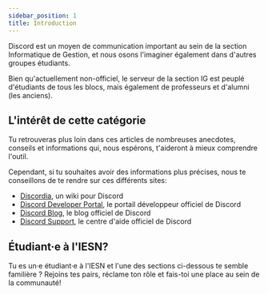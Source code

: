 ```yaml
---
sidebar_position: 1
title: Introduction
---
```



Discord est un moyen de communication important au sein de la section Informatique de Gestion, et nous osons l'imaginer également dans d'autres groupes étudiants.

Bien qu'actuellement non-officiel, le serveur de la section IG est peuplé d'étudiants de tous les blocs, mais également de professeurs et d'alumni (les anciens).

## L'intérêt de cette catégorie

Tu retrouveras plus loin dans ces articles de nombreuses anecdotes, conseils et informations qui, nous espérons, t'aideront à mieux comprendre l'outil.

Cependant, si tu souhaites avoir des informations plus précises, nous te conseillons de te rendre sur ces différents sites:

-   [Discordia](https://discordia.me), un wiki pour Discord
-   [Discord Developer Portal](https://discord.com/developers), le portail développeur officiel de Discord
-   [Discord Blog](https://blog.discord.com), le blog officiel de Discord
-   [Discord Support](https://support.discord.com/hc/fr), le centre d'aide officiel de Discord

## Étudiant·e à l'IESN?

Tu es un·e étudiant·e à l'IESN et l'une des sections ci-dessous te semble familière ?
Rejoins tes pairs, réclame ton rôle et fais-toi une place au sein de la communauté!

<Grid>
    <DiscordCard
        inviteCode='N8k7sgBdnn'
        title='Serveur créé en Septembre 2017'
    />
    <DiscordCard inviteCode='TtqWDvp' title='Serveur créé en Mars 2020' />
</Grid>
